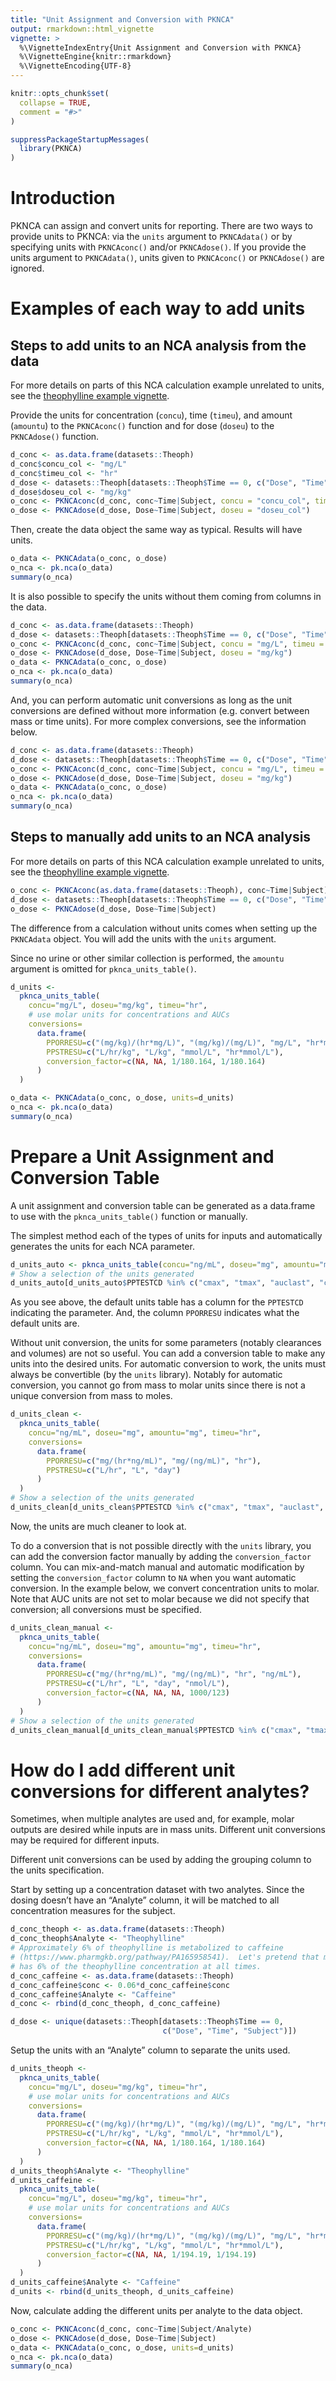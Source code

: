 ```yaml
---
title: "Unit Assignment and Conversion with PKNCA"
output: rmarkdown::html_vignette
vignette: >
  %\VignetteIndexEntry{Unit Assignment and Conversion with PKNCA}
  %\VignetteEngine{knitr::rmarkdown}
  %\VignetteEncoding{UTF-8}
---
```


```r
knitr::opts_chunk$set(
  collapse = TRUE,
  comment = "#>"
)
```

```r
suppressPackageStartupMessages(
  library(PKNCA)
)
```

# Introduction

PKNCA can assign and convert units for reporting. There are two ways to provide
units to PKNCA: via the `units` argument to `PKNCAdata()` or by specifying units
with `PKNCAconc()` and/or `PKNCAdose()`. If you provide the units argument to
`PKNCAdata()`, units given to `PKNCAconc()` or `PKNCAdose()` are ignored.

# Examples of each way to add units

## Steps to add units to an NCA analysis from the data

For more details on parts of this NCA calculation example unrelated to units, see the [theophylline example vignette](v02-example-theophylline.html).

Provide the units for concentration (`concu`), time (`timeu`), and amount
(`amountu`) to the `PKNCAconc()` function and for dose (`doseu`) to the
`PKNCAdose()` function.

```r
d_conc <- as.data.frame(datasets::Theoph)
d_conc$concu_col <- "mg/L"
d_conc$timeu_col <- "hr"
d_dose <- datasets::Theoph[datasets::Theoph$Time == 0, c("Dose", "Time", "Subject")]
d_dose$doseu_col <- "mg/kg"
o_conc <- PKNCAconc(d_conc, conc~Time|Subject, concu = "concu_col", timeu = "timeu_col")
o_dose <- PKNCAdose(d_dose, Dose~Time|Subject, doseu = "doseu_col")
```

Then, create the data object the same way as typical. Results will have units.

```r
o_data <- PKNCAdata(o_conc, o_dose)
o_nca <- pk.nca(o_data)
summary(o_nca)
```

It is also possible to specify the units without them coming from columns in the
data.

```r
d_conc <- as.data.frame(datasets::Theoph)
d_dose <- datasets::Theoph[datasets::Theoph$Time == 0, c("Dose", "Time", "Subject")]
o_conc <- PKNCAconc(d_conc, conc~Time|Subject, concu = "mg/L", timeu = "hr")
o_dose <- PKNCAdose(d_dose, Dose~Time|Subject, doseu = "mg/kg")
o_data <- PKNCAdata(o_conc, o_dose)
o_nca <- pk.nca(o_data)
summary(o_nca)
```

And, you can perform automatic unit conversions as long as the unit conversions
are defined without more information (e.g. convert between mass or time units).
For more complex conversions, see the information below.

```r
d_conc <- as.data.frame(datasets::Theoph)
d_dose <- datasets::Theoph[datasets::Theoph$Time == 0, c("Dose", "Time", "Subject")]
o_conc <- PKNCAconc(d_conc, conc~Time|Subject, concu = "mg/L", timeu = "hr", concu_pref = "ug/L", timeu_pref = "day")
o_dose <- PKNCAdose(d_dose, Dose~Time|Subject, doseu = "mg/kg")
o_data <- PKNCAdata(o_conc, o_dose)
o_nca <- pk.nca(o_data)
summary(o_nca)
```

## Steps to manually add units to an NCA analysis

For more details on parts of this NCA calculation example unrelated to units, see the [theophylline example vignette](v02-example-theophylline.html).

```r
o_conc <- PKNCAconc(as.data.frame(datasets::Theoph), conc~Time|Subject)
d_dose <- datasets::Theoph[datasets::Theoph$Time == 0, c("Dose", "Time", "Subject")]
o_dose <- PKNCAdose(d_dose, Dose~Time|Subject)
```

The difference from a calculation without units comes when setting up the `PKNCAdata` object.  You will add the units with the `units` argument.  

Since no urine or other similar collection is performed, the `amountu` argument is omitted for `pknca_units_table()`.

```r
d_units <-
  pknca_units_table(
    concu="mg/L", doseu="mg/kg", timeu="hr",
    # use molar units for concentrations and AUCs
    conversions=
      data.frame(
        PPORRESU=c("(mg/kg)/(hr*mg/L)", "(mg/kg)/(mg/L)", "mg/L", "hr*mg/L"),
        PPSTRESU=c("L/hr/kg", "L/kg", "mmol/L", "hr*mmol/L"),
        conversion_factor=c(NA, NA, 1/180.164, 1/180.164)
      )
  )

o_data <- PKNCAdata(o_conc, o_dose, units=d_units)
o_nca <- pk.nca(o_data)
summary(o_nca)
```

# Prepare a Unit Assignment and Conversion Table

A unit assignment and conversion table can be generated as a data.frame to use
with the `pknca_units_table()` function or manually.

The simplest method each of the types of units for inputs and automatically generates the units for each NCA parameter.

```r
d_units_auto <- pknca_units_table(concu="ng/mL", doseu="mg", amountu="mg", timeu="hr")
# Show a selection of the units generated
d_units_auto[d_units_auto$PPTESTCD %in% c("cmax", "tmax", "auclast", "cl.obs", "vd.obs"), ]
```

As you see above, the default units table has a column for the `PPTESTCD` indicating the parameter.  And, the column `PPORRESU` indicates what the default units are.

Without unit conversion, the units for some parameters (notably clearances and volumes) are not so useful.  You can add a conversion table to make any units into the desired units.  For automatic conversion to work, the units must always be convertible (by the `units` library).  Notably for automatic conversion, you cannot go from mass to molar units since there is not a unique conversion from mass to moles.

```r
d_units_clean <-
  pknca_units_table(
    concu="ng/mL", doseu="mg", amountu="mg", timeu="hr",
    conversions=
      data.frame(
        PPORRESU=c("mg/(hr*ng/mL)", "mg/(ng/mL)", "hr"),
        PPSTRESU=c("L/hr", "L", "day")
      )
  )
# Show a selection of the units generated
d_units_clean[d_units_clean$PPTESTCD %in% c("cmax", "tmax", "auclast", "cl.obs", "vd.obs"), ]
```

Now, the units are much cleaner to look at.

To do a conversion that is not possible directly with the `units` library, you can add the conversion factor manually by adding the `conversion_factor` column.  You can mix-and-match manual and automatic modification by setting the `conversion_factor` column to `NA` when you want automatic conversion.  In the example below, we convert concentration units to molar.  Note that AUC units are not set to molar because we did not specify that conversion; all conversions must be specified.

```r
d_units_clean_manual <-
  pknca_units_table(
    concu="ng/mL", doseu="mg", amountu="mg", timeu="hr",
    conversions=
      data.frame(
        PPORRESU=c("mg/(hr*ng/mL)", "mg/(ng/mL)", "hr", "ng/mL"),
        PPSTRESU=c("L/hr", "L", "day", "nmol/L"),
        conversion_factor=c(NA, NA, NA, 1000/123)
      )
  )
# Show a selection of the units generated
d_units_clean_manual[d_units_clean_manual$PPTESTCD %in% c("cmax", "tmax", "auclast", "cl.obs", "vd.obs"), ]
```

# How do I add different unit conversions for different analytes?

Sometimes, when multiple analytes are used and, for example, molar outputs are desired while inputs are in mass units.  Different unit conversions may be required for different inputs.

Different unit conversions can be used by adding the grouping column to the units specification.

Start by setting up a concentration dataset with two analytes.  Since the dosing doesn't have an "Analyte" column, it will be matched to all concentration measures for the subject.

```r
d_conc_theoph <- as.data.frame(datasets::Theoph)
d_conc_theoph$Analyte <- "Theophylline"
# Approximately 6% of theophylline is metabolized to caffeine
# (https://www.pharmgkb.org/pathway/PA165958541).  Let's pretend that means it
# has 6% of the theophylline concentration at all times.
d_conc_caffeine <- as.data.frame(datasets::Theoph)
d_conc_caffeine$conc <- 0.06*d_conc_caffeine$conc
d_conc_caffeine$Analyte <- "Caffeine"
d_conc <- rbind(d_conc_theoph, d_conc_caffeine)

d_dose <- unique(datasets::Theoph[datasets::Theoph$Time == 0,
                                  c("Dose", "Time", "Subject")])
```

Setup the units with an "Analyte" column to separate the units used.

```r
d_units_theoph <-
  pknca_units_table(
    concu="mg/L", doseu="mg/kg", timeu="hr",
    # use molar units for concentrations and AUCs
    conversions=
      data.frame(
        PPORRESU=c("(mg/kg)/(hr*mg/L)", "(mg/kg)/(mg/L)", "mg/L", "hr*mg/L"),
        PPSTRESU=c("L/hr/kg", "L/kg", "mmol/L", "hr*mmol/L"),
        conversion_factor=c(NA, NA, 1/180.164, 1/180.164)
      )
  )
d_units_theoph$Analyte <- "Theophylline"
d_units_caffeine <-
  pknca_units_table(
    concu="mg/L", doseu="mg/kg", timeu="hr",
    # use molar units for concentrations and AUCs
    conversions=
      data.frame(
        PPORRESU=c("(mg/kg)/(hr*mg/L)", "(mg/kg)/(mg/L)", "mg/L", "hr*mg/L"),
        PPSTRESU=c("L/hr/kg", "L/kg", "mmol/L", "hr*mmol/L"),
        conversion_factor=c(NA, NA, 1/194.19, 1/194.19)
      )
  )
d_units_caffeine$Analyte <- "Caffeine"
d_units <- rbind(d_units_theoph, d_units_caffeine)
```

Now, calculate adding the different units per analyte to the data object.

```r
o_conc <- PKNCAconc(d_conc, conc~Time|Subject/Analyte)
o_dose <- PKNCAdose(d_dose, Dose~Time|Subject)
o_data <- PKNCAdata(o_conc, o_dose, units=d_units)
o_nca <- pk.nca(o_data)
summary(o_nca)
```

